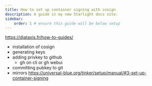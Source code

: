 ```yaml
---
title: How to set up container signing with cosign
description: A guide in my new Starlight docs site.
sidebar: 
    order: 1 # ensure this guide will be below setup
---
```


https://diataxis.fr/how-to-guides/

- installation of cosign
- generating keys
- adding privkey to github
    - gh on cli or gh webui
- committing pubkey to git
- mirrors https://universal-blue.org/tinker/setup/manual/#3-set-up-container-signing